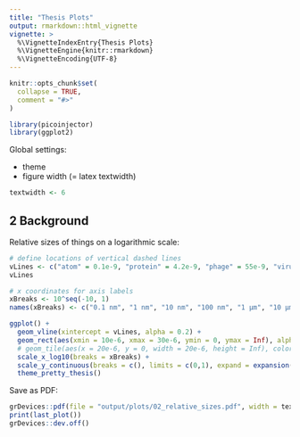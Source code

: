 ```yaml
---
title: "Thesis Plots"
output: rmarkdown::html_vignette
vignette: >
  %\VignetteIndexEntry{Thesis Plots}
  %\VignetteEngine{knitr::rmarkdown}
  %\VignetteEncoding{UTF-8}
---
```


```r
knitr::opts_chunk$set(
  collapse = TRUE,
  comment = "#>"
)
```

```r
library(picoinjector)
library(ggplot2)
```

Global settings:

- theme
- figure width (= latex textwidth)

```r
textwidth <- 6
```




## 2 Background

Relative sizes of things on a logarithmic scale:

```r
# define locations of vertical dashed lines
vLines <- c("atom" = 0.1e-9, "protein" = 4.2e-9, "phage" = 55e-9, "virus" = 100e-9, "bacteria" = 3e-6, "cell" = 10e-6, "human" = 1.8)
vLines

# x coordinates for axis labels
xBreaks <- 10^seq(-10, 1)
names(xBreaks) <- c("0.1 nm", "1 nm", "10 nm", "100 nm", "1 µm", "10 µm", "100 µm", "1 mm", "10 mm", "100 mm", "1 m")

ggplot() + 
  geom_vline(xintercept = vLines, alpha = 0.2) + 
  geom_rect(aes(xmin = 10e-6, xmax = 30e-6, ymin = 0, ymax = Inf), alpha = 0.2) +
  # geom_tile(aes(x = 20e-6, y = 0, width = 20e-6, height = Inf), color = "red") +
  scale_x_log10(breaks = xBreaks) + 
  scale_y_continuous(breaks = c(), limits = c(0,1), expand = expansion(add = 0)) + 
  theme_pretty_thesis()
```

Save as PDF:

```r
grDevices::pdf(file = "output/plots/02_relative_sizes.pdf", width = textwidth, height = textwidth/3, )
print(last_plot())
grDevices::dev.off()
```


